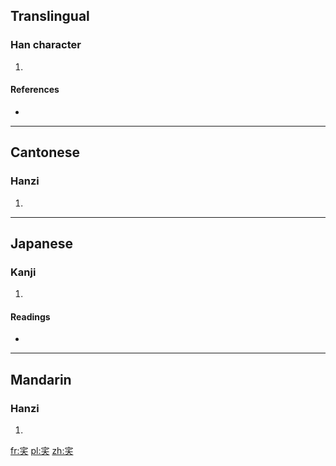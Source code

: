 ==Translingual==

===Han character===
{{Han char|rn=40|rad=宀|as=04|sn=7|four=3043<sub>2</sub>|canj=十竹大 (JHK)|ids=⿱[[宀]][[夭]]}}

# {{defn|Han|sort=宀04}}

====References====
* {{Han ref|kx=0282.190|dkj=07085|dj=0556.060|hdz=20916.080|uh=5B8E|ud=23438|bh=CABC|bd=51900}}

----

==Cantonese==

===Hanzi===
{{yue-hanzi|jyut=[[jiu2]], [[miu5]]|y=yiu2, miu5}}

# {{defn|lang=yue|sort=宀04}}

----

==Japanese==

===Kanji===
{{ja-kanji|grade=|rs=宀04}}

# {{defn|lang=ja|sort=宀04}}

====Readings====
* {{ja-readings|on=[[えう]] (eu), [[よう]] (yō)|kun=}}

----

==Mandarin==

===Hanzi===
{{cmn-hanzi|pin=[[yǎo]] ([[yao3]])|wg=yao<sup>3</sup>}}

# {{defn|lang=cmn|sort=宀04}}

[[fr:宎]]
[[pl:宎]]
[[zh:宎]]